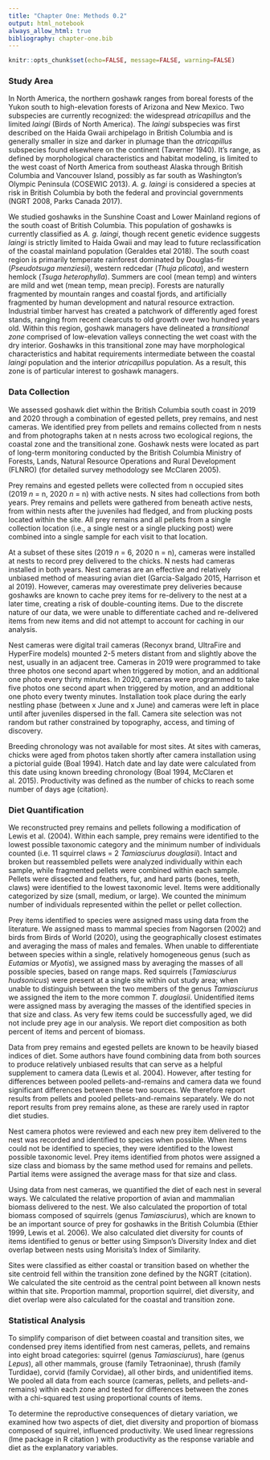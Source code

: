 ```yaml
---
title: "Chapter One: Methods 0.2"
output: html_notebook
always_allow_html: true
bibliography: chapter-one.bib
---
```


```r
knitr::opts_chunk$set(echo=FALSE, message=FALSE, warning=FALSE)
```

### Study Area

In North America, the northern goshawk ranges from boreal forests of the Yukon south to high-elevation forests of Arizona and New Mexico. Two subspecies are currently recognized: the widespread *atricapillus* and the limited *laingi* (Birds of North America). The *laingi* subspecies was first described on the Haida Gwaii archipelago in British Columbia and is generally smaller in size and darker in plumage than the *atricapillus* subspecies found elsewhere on the continent (Taverner 1940). It's range, as defined by morphological characteristics and habitat modeling, is limited to the west coast of North America from southeast Alaska through British Columbia and Vancouver Island, possibly as far south as Washington's Olympic Peninsula (COSEWIC 2013). *A. g. laingi* is considered a species at risk in British Columbia by both the federal and provincial governments (NGRT 2008, Parks Canada 2017).

We studied goshawks in the Sunshine Coast and Lower Mainland regions of the south coast of British Columbia. This population of goshawks is currently classified as *A. g. laingi*, though recent genetic evidence suggests *laingi* is strictly limited to Haida Gwaii and may lead to future reclassification of the coastal mainland population (Geraldes etal 2018). The south coast region is primarily temperate rainforest dominated by Douglas-fir (*Pseudotsuga menziesii*), western redcedar (*Thuja plicata*), and western hemlock (*Tsuga heterophylla*). Summers are cool (mean temp) and winters are mild and wet (mean temp, mean precip). <!-- citation needed --> Forests are naturally fragmented by mountain ranges and coastal fjords, and artificially fragmented by human development and natural resource extraction. Industrial timber harvest has created a patchwork of differently aged forest stands, ranging from recent clearcuts to old growth over two hundred years old. <!-- check this age --> Within this region, goshawk managers have delineated a *transitional zone* comprised of low-elevation valleys connecting the wet coast with the dry interior. Goshawks in this transitional zone may have morphological characteristics and habitat requirements intermediate between the coastal *laingi* population and the interior *atricapillus* population. As a result, this zone is of particular interest to goshawk managers. <!-- WHERE THE FUCK IS THIS CITATION????? -->

### Data Collection

We assessed goshawk diet within the British Columbia south coast in 2019 and 2020 through a combination of egested pellets, prey remains, and nest cameras. We identified prey from pellets and remains collected from n nests and from photographs taken at n nests across two ecological regions, the coastal zone and the transitional zone. Goshawk nests were located as part of long-term monitoring conducted by the British Columbia Ministry of Forests, Lands, Natural Resource Operations and Rural Development (FLNRO) (for detailed survey methodology see McClaren 2005). 

Prey remains and egested pellets were collected from n occupied sites (2019 *n* = n, 2020 *n* = n) with active nests. N sites had collections from both years. Prey remains and pellets were gathered from beneath active nests, from within nests after the juveniles had fledged, and from plucking posts located within the site. All prey remains and all pellets from a single collection location (i.e., a single nest or a single plucking post) were combined into a single sample for each visit to that location. 

<!-- do I need to define occupied/active/site/nest etc? -->

At a subset of these sites (2019 *n* = 6, 2020 n = n), cameras were installed at nests to record prey delivered to the chicks. N nests had cameras installed in both years. Nest cameras are an effective and relatively unbiased method of measuring avian diet (Garcia-Salgado 2015, Harrison et al 2019). However, cameras may overestimate prey deliveries because goshawks are known to cache prey items for re-delivery to the nest at a later time, creating a risk of double-counting items. <!-- citation needed --> Due to the discrete nature of our data, we were unable to differentiate cached and re-delivered items from new items and did not attempt to account for caching in our analysis.

<!-- move numbers to results? -->

<!-- go into more detail with biases of cameras, pellets, etc?? -->

Nest cameras were digital trail cameras (Reconyx brand, UltraFire and HyperFire models) mounted 2-5 meters distant from and slightly above the nest, usually in an adjacent tree. Cameras in 2019 were programmed to take three photos one second apart when triggered by motion, and an additional one photo every thirty minutes. In 2020, cameras were programmed to take five photos one second apart when triggered by motion, and an additional one photo every twenty minutes. Installation took place during the early nestling phase (between x June and x June) and cameras were left in place until after juveniles dispersed in the fall. Camera site selection was not random but rather constrained by topography, access, and timing of discovery.

Breeding chronology was not available for most sites. At sites with cameras, chicks were aged from photos taken shortly after camera installation using a pictorial guide (Boal 1994). Hatch date and lay date were calculated from this date using known breeding chronology (Boal 1994, McClaren et al. 2015). Productivity was defined as the number of chicks to reach some number of days age (citation). 

### Diet Quantification

We reconstructed prey remains and pellets following a modification of Lewis et al. (2004). Within each sample, prey remains were identified to the lowest possible taxonomic category and the minimum number of individuals counted (i.e. 11 squirrel claws = 2 *Tamiasciurus douglasii*). Intact and broken but reassembled pellets were analyzed individually within each sample, while fragmented pellets were combined within each sample. Pellets were dissected and feathers, fur, and hard parts (bones, teeth, claws) were identified to the lowest taxonomic level. Items were additionally categorized by size (small, medium, or large). <!-- include examples of size --> We counted the minimum number of individuals represented within the pellet or pellet collection. 

Prey items identified to species were assigned mass using data from the literature. We assigned mass to mammal species from Nagorsen (2002) and birds from Birds of World (2020), using the geographically closest estimates and averaging the mass of males and females. When unable to differentiate between species within a single, relatively homogeneous genus (such as *Eutamias* or *Myotis*), we assigned mass by averaging the masses of all possible species, based on range maps. Red squirrels (*Tamiasciurus hudsonicus*) were present at a single site within out study area; when unable to distinguish between the two members of the genus *Tamiasciurus* we assigned the item to the more common *T. douglasii*. Unidentified items were assigned mass by averaging the masses of the identified species in that size and class. <!-- does this need an example? --> As very few items could be successfully aged, we did not include prey age in our analysis. We report diet composition as both percent of items and percent of biomass.

Data from prey remains and egested pellets are known to be heavily biased indices of diet. <!-- citation needed --> Some authors have found combining data from both sources to produce relatively unbiased results that can serve as a helpful supplement to camera data (Lewis et al. 2004). However, after testing for differences between pooled pellets-and-remains and camera data we found significant differences between these two sources. We therefore report results from pellets and pooled pellets-and-remains separately. We do not report results from prey remains alone, as these are rarely used in raptor diet studies.

Nest camera photos were reviewed and each new prey item delivered to the nest was recorded and identified to species when possible. When items could not be identified to species, they were identified to the lowest possible taxonomic level. Prey items identified from photos were assigned a size class and biomass by the same method used for remains and pellets. Partial items were assigned the average mass for that size and class. 

Using data from nest cameras, we quantified the diet of each nest in several ways. We calculated the relative proportion of avian and mammalian biomass delivered to the nest. We also calculated the proportion of total biomass composed of squirrels (genus *Tamiasciurus*), which are known to be an important source of prey for goshawks in the British Columbia (Ethier 1999, Lewis et al. 2006). We also calculated diet diversity for counts of items identified to genus or better using Simpson's Diversity Index and diet overlap between nests using Morisita's Index of Similarity. 

Sites were classified as either coastal or transition based on whether the site centroid fell within the transition zone defined by the NGRT (citation). We calculated the site centroid as the central point between all known nests within that site. Proportion mammal, proportion squirrel, diet diversity, and diet overlap were also calculated for the coastal and transition zone.

### Statistical Analysis

To simplify comparison of diet between coastal and transition sites, we condensed prey items identified from nest cameras, pellets, and remains into eight broad categories: squirrel (genus *Tamiasciurus*), hare (genus *Lepus*), all other mammals, grouse (family Tetraoninae), thrush (family Turdidae), corvid (family Corvidae), all other birds, and unidentified items. We pooled all data from each source (cameras, pellets, and pellets-and-remains) within each zone and tested for differences between the zones with a chi-squared test using proportional counts of items.

To determine the reproductive consequences of dietary variation, we examined how two aspects of diet, diet diversity and proportion of biomass composed of squirrel, influenced productivity. We used linear regressions (lme package in R citation <!--also check package-->) with productivity as the response variable and diet as the explanatory variables.